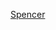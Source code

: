 {{US county navigation box
| template_name = 斯潘塞縣 (印地安納州)
| collapse_state = 
| listclass = hlist
| county = 斯潘塞縣
| state = 印地安納州

| map_image = Map of Indiana highlighting Spencer County.svg
| map_caption = 
| map_size = 100x100

| seat = 羅克波特

| title1 = [[都市]]
| body1 = 
* [[羅克波特 (印地安納州)|羅克波特]]

| title2 = [[鎮|市鎮]]
| body2  = 
* [[克里斯尼 (印地安納州)|克里斯尼]]
* [[戴爾 (印地安納州)|戴爾]]
* [[詹特里維爾 (印地安納州)|詹特里維爾]]
* [[格蘭德維尤 (印地安納州)|格蘭德維尤]]
* [[里奇蘭城 (印地安納州)|里奇蘭城]]
* [[聖塔克勞斯 (印地安納州)|聖塔克勞斯]]

| title3 = [[行政鎮區]]
| body3  =
* [[卡特鎮區 (印地安納州斯潘塞縣)|卡特]]
* [[克萊鎮區 (印地安納州斯潘塞縣)|克萊]]
* [[格拉斯鎮區 (印地安納州斯潘塞縣)|格拉斯]]
* [[哈蒙德鎮區 (印地安納州斯潘塞縣)|哈蒙德]]
* [[哈里森鎮區 (印地安納州斯潘塞縣)|哈里森]]
* [[哈夫鎮區 (印地安納州斯潘塞縣)|哈夫]]
* [[傑克遜鎮區 (印地安納州斯潘塞縣)|傑克遜]]
* [[盧斯鎮區 (印地安納州斯潘塞縣)|盧斯]]
* [[俄亥俄鎮區 (印地安納州斯潘塞縣)|俄亥俄]]

| title4 = [[人口普查指定地區]]
| body4 = 
* [[哈特菲爾德 (印地安納州)|哈特菲爾德]]
* [[聖邁納德 (印地安納州)|聖邁納德]]

| title5 = [[非建制地區]]
| body5 = 
* [[阿菲利加 (印地安納州)|阿菲利加]]
* [[布盧姆菲爾德 (印地安納州斯潘塞縣)|布盧姆菲爾德]]
* [[布法洛維爾 (印地安納州)|布法洛維爾]]
* [[森特維爾 (印地安納州斯潘塞縣)|森特維爾]]
* [[克萊城 (印地安納州斯潘塞縣)|克萊]]
* [[恩特普賴斯 (印地安納州)|恩特普賴斯]]
* [[尤里卡 (印地安納州斯潘塞縣)|尤里卡]]
* [[埃文斯頓 (印地安納州)|埃文斯頓]]
* [[富爾達 (印地安納州)|富爾達]]
* [[哈夫曼 (印地安納州)|哈夫曼]]
* [[肯尼迪 (印地安納州)|肯尼迪]]
* [[克切瓦爾 (印地安納州)|克切瓦爾]]
* [[萊克米爾 (印地安納州)|萊克米爾]]
* [[拉馬爾 (印地安納州)|拉馬爾]]
* [[利伯勒爾 (印地安納州)|利伯勒爾]]
* [[林肯城 (印地安納州)|林肯城]]
* [[馬里亞山 (印地安納州)|馬里亞山]]
* [[麥克斯維爾 (印地安納州斯潘塞縣)|麥克斯維爾]]
* [[米德韋 (印地安納州斯潘塞縣)|米德韋]]
* [[新波士頓 (印地安納州斯潘塞縣)|新波士頓]]
* [[牛頓維爾 (印地安納州)|牛頓維爾]]
* [[帕特倫維爾 (印地安納州)|帕特倫維爾]]
* [[皮根 (印地安納州)|皮根]]
* [[普韋布洛 (印地安納州)|普韋布洛]]
* [[皮亞特維爾 (印地安納州)|皮亞特維爾]]
* [[里奧 (印地安納州)|里奧]]
* [[里奇 (印地安納州)|里奇]]
* [[羅克希爾 (印地安納州)|羅克希爾]]
* [[羅克波特章克申 (印地安納州)|羅克波特章克申]]
* [[桑德里奇 (印地安納州)|桑德里奇]]
* [[聖菲 (印地安納州斯潘塞縣)|聖菲]]
* [[舒利 (印地安納州)|舒利]]
* [[錫爾弗代爾 (印地安納州)|錫爾弗代爾]]

}}<noinclude>
[[Category:印第安納州縣份導航模板|Spencer]]
</noinclude>